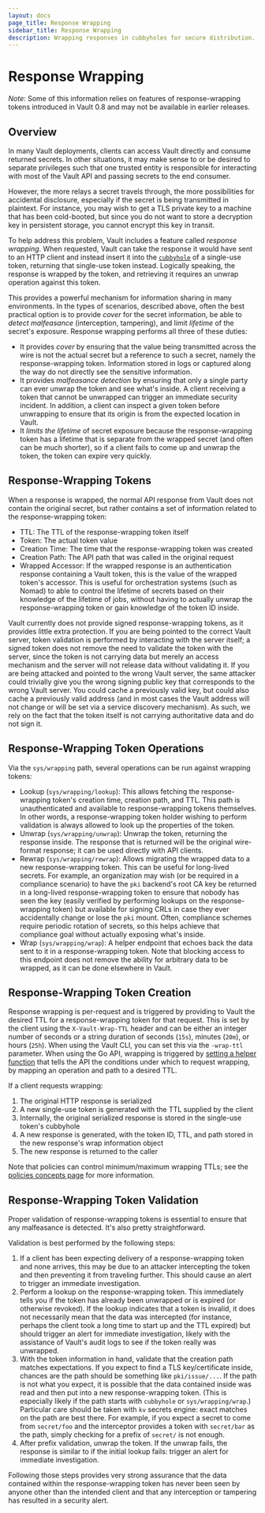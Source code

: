 ```yaml
---
layout: docs
page_title: Response Wrapping
sidebar_title: Response Wrapping
description: Wrapping responses in cubbyholes for secure distribution.
---
```


# Response Wrapping

_Note_: Some of this information relies on features of response-wrapping tokens
introduced in Vault 0.8 and may not be available in earlier releases.

## Overview

In many Vault deployments, clients can access Vault directly and consume
returned secrets. In other situations, it may make sense to or be desired to
separate privileges such that one trusted entity is responsible for interacting
with most of the Vault API and passing secrets to the end consumer.

However, the more relays a secret travels through, the more possibilities for
accidental disclosure, especially if the secret is being transmitted in
plaintext. For instance, you may wish to get a TLS private key to a machine
that has been cold-booted, but since you do not want to store a decryption key
in persistent storage, you cannot encrypt this key in transit.

To help address this problem, Vault includes a feature called _response
wrapping_. When requested, Vault can take the response it would have sent to an
HTTP client and instead insert it into the
[`cubbyhole`](/docs/secrets/cubbyhole/index.html) of a single-use token,
returning that single-use token instead. Logically speaking, the response is
wrapped by the token, and retrieving it requires an unwrap operation against
this token.

This provides a powerful mechanism for information sharing in many
environments. In the types of scenarios, described above, often the best
practical option is to provide _cover_ for the secret information, be able to
_detect malfeasance_ (interception, tampering), and limit _lifetime_ of the
secret's exposure. Response wrapping performs all three of these duties:

- It provides _cover_ by ensuring that the value being transmitted across the
  wire is not the actual secret but a reference to such a secret, namely the
  response-wrapping token. Information stored in logs or captured along the
  way do not directly see the sensitive information.
- It provides _malfeasance detection_ by ensuring that only a single party can
  ever unwrap the token and see what's inside. A client receiving a token that
  cannot be unwrapped can trigger an immediate security incident. In addition,
  a client can inspect a given token before unwrapping to ensure that its
  origin is from the expected location in Vault.
- It _limits the lifetime_ of secret exposure because the response-wrapping
  token has a lifetime that is separate from the wrapped secret (and often can
  be much shorter), so if a client fails to come up and unwrap the token, the
  token can expire very quickly.

## Response-Wrapping Tokens

When a response is wrapped, the normal API response from Vault does not contain
the original secret, but rather contains a set of information related to the
response-wrapping token:

- TTL: The TTL of the response-wrapping token itself
- Token: The actual token value
- Creation Time: The time that the response-wrapping token was created
- Creation Path: The API path that was called in the original request
- Wrapped Accessor: If the wrapped response is an authentication response
  containing a Vault token, this is the value of the wrapped token's accessor.
  This is useful for orchestration systems (such as Nomad) to able to control
  the lifetime of secrets based on their knowledge of the lifetime of jobs,
  without having to actually unwrap the response-wrapping token or gain
  knowledge of the token ID inside.

Vault currently does not provide signed response-wrapping tokens, as it
provides little extra protection. If you are being pointed to the correct Vault
server, token validation is performed by interacting with the server itself; a
signed token does not remove the need to validate the token with the server,
since the token is not carrying data but merely an access mechanism and the
server will not release data without validating it. If you are being attacked
and pointed to the wrong Vault server, the same attacker could trivially give
you the wrong signing public key that corresponds to the wrong Vault server.
You could cache a previously valid key, but could also cache a previously valid
address (and in most cases the Vault address will not change or will be set via
a service discovery mechanism). As such, we rely on the fact that the token
itself is not carrying authoritative data and do not sign it.

## Response-Wrapping Token Operations

Via the `sys/wrapping` path, several operations can be run against wrapping
tokens:

- Lookup (`sys/wrapping/lookup`): This allows fetching the response-wrapping
  token's creation time, creation path, and TTL. This path is unauthenticated
  and available to response-wrapping tokens themselves. In other words, a
  response-wrapping token holder wishing to perform validation is always
  allowed to look up the properties of the token.
- Unwrap (`sys/wrapping/unwrap`): Unwrap the token, returning the response
  inside. The response that is returned will be the original wire-format
  response; it can be used directly with API clients.
- Rewrap (`sys/wrapping/rewrap`): Allows migrating the wrapped data to a new
  response-wrapping token. This can be useful for long-lived secrets. For
  example, an organization may wish (or be required in a compliance scenario)
  to have the `pki` backend's root CA key be returned in a long-lived
  response-wrapping token to ensure that nobody has seen the key (easily
  verified by performing lookups on the response-wrapping token) but available
  for signing CRLs in case they ever accidentally change or lose the `pki`
  mount. Often, compliance schemes require periodic rotation of secrets, so
  this helps achieve that compliance goal without actually exposing what's
  inside.
- Wrap (`sys/wrapping/wrap`): A helper endpoint that echoes back the data sent
  to it in a response-wrapping token. Note that blocking access to this
  endpoint does not remove the ability for arbitrary data to be wrapped, as it
  can be done elsewhere in Vault.

## Response-Wrapping Token Creation

Response wrapping is per-request and is triggered by providing to Vault the
desired TTL for a response-wrapping token for that request. This is set by the
client using the `X-Vault-Wrap-TTL` header and can be either an integer number
of seconds or a string duration of seconds (`15s`), minutes (`20m`), or hours
(`25h`). When using the Vault CLI, you can set this via the `-wrap-ttl`
parameter. When using the Go API, wrapping is triggered by [setting a helper
function](https://godoc.org/github.com/hashicorp/vault/api#Client.SetWrappingLookupFunc)
that tells the API the conditions under which to request wrapping, by mapping
an operation and path to a desired TTL.

If a client requests wrapping:

1. The original HTTP response is serialized
2. A new single-use token is generated with the TTL supplied by the client
3. Internally, the original serialized response is stored in the single-use
   token's cubbyhole
4. A new response is generated, with the token ID, TTL, and path stored in the
   new response's wrap information object
5. The new response is returned to the caller

Note that policies can control minimum/maximum wrapping TTLs; see the [policies
concepts page](/docs/concepts/policies.html) for
more information.

## Response-Wrapping Token Validation

Proper validation of response-wrapping tokens is essential to ensure that any
malfeasance is detected. It's also pretty straightforward.

Validation is best performed by the following steps:

1. If a client has been expecting delivery of a response-wrapping token and
   none arrives, this may be due to an attacker intercepting the token and then
   preventing it from traveling further. This should cause an alert to trigger
   an immediate investigation.
2. Perform a lookup on the response-wrapping token. This immediately tells you
   if the token has already been unwrapped or is expired (or otherwise
   revoked). If the lookup indicates that a token is invalid, it does not
   necessarily mean that the data was intercepted (for instance, perhaps the
   client took a long time to start up and the TTL expired) but should trigger
   an alert for immediate investigation, likely with the assistance of Vault's
   audit logs to see if the token really was unwrapped.
3. With the token information in hand, validate that the creation path matches
   expectations. If you expect to find a TLS key/certificate inside, chances
   are the path should be something like `pki/issue/...`. If the path is not
   what you expect, it is possible that the data contained inside was read and
   then put into a new response-wrapping token. (This is especially likely if
   the path starts with `cubbyhole` or `sys/wrapping/wrap`.) Particular care
   should be taken with `kv` secrets engine: exact matches on the path are best
   there. For example, if you expect a secret to come from `secret/foo` and
   the interceptor provides a token with `secret/bar` as the path, simply
   checking for a prefix of `secret/` is not enough.
4. After prefix validation, unwrap the token. If the unwrap fails, the response
   is similar to if the initial lookup fails: trigger an alert for immediate
   investigation.

Following those steps provides very strong assurance that the data contained
within the response-wrapping token has never been seen by anyone other than the
intended client and that any interception or tampering has resulted in a
security alert.
